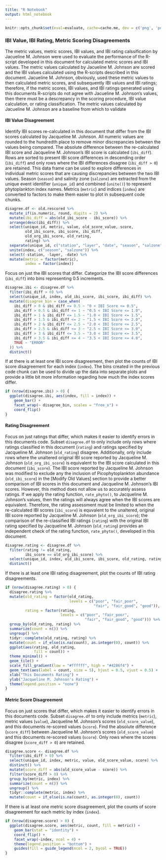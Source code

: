 ```yaml
---
title: "R Notebook"
output: html_notebook
---
```


```r
knitr::opts_chunk$set(eval=evaluate, cache=cache.me, dev = c('png', 'postscript'))
```


### IBI Value, IBI Rating, Metric Scoring Disagreements

The metric values, metric scores, IBI values, and IBI rating calssification by Jacueline M. Johnson were used to evaluate the performance of the R-script developed in this document for calculated metric scores and IBI values. The metric values calculated by Jacueline M. Johnson are scored and the IBI values calculated using the R-scripts described in this document. Jacueline M. Johnson, obviously, used these metric values to then calculated metric scores, and subsequently IBI values and IBI ratings; therefore, if the metric scores, IBI values, and IBI ratings generated using this documents R-scripts do not agree with Jacueline M. Johnson's values, then there must be a descrepancy in the scoring procedure, IBI value calculation, or rating classification. The metric values calculated by Jacueline M. Johnson are a baseline from which to validate 

#### IBI Value Disagreement

Identify IBI scores re-calculated in this document that differ from the IBI scores calculated by Jacqueline M. Johnson. All numeric values are rounded to the hundredth place to remove minor discrepancies between the values being compared. The absolute difference between the re-calculated IBI score and Jacqueline M. Johnson's IBI score is calculated (`ibi_diff`). Rows are sorted to present IBI score differences in descending order (`ibi_diff`) and only rows where the IBI differences disagree (`ibi_diff > 0`) are retained. This data frame can be used to explore differences in individual metric scores that are causing discrepancies between the two IBI values. Season (`season`) and salinity zone (`salzone`) are extracted from the unique event identifier (`unique_id`) and combined (`unite()`) to represent phytoplankton index names. Metrics (`metric`) and indices (`index`) are converted to factors to make them easier to plot in subsequent code chunks.
```r
disagree.df <- old.rescored %>% 
  mutate_if(is.numeric, round, digits = 2) %>% 
  mutate(ibi_diff = abs(old_ibi_score - ibi_score)) %>% 
  arrange(desc(ibi_diff)) %>% 
  select(unique_id, metric, value, old_score_value, score, 
         old_ibi_score, ibi_score, ibi_diff, 
         old_org_ibi_score, old_rating,
         rating) %>% 
  separate(unique_id, c("station", "layer", "date", "season", "salzone"), sep = "_", remove = FALSE) %>% 
  unite(index, c("season", "salzone")) %>% 
  select(-station, -layer, -date) %>% 
  mutate(metric = factor(metric),
         index = factor(index))
```

Focus on just the IBI scores that differ. Categorize the IBI score differences (`ibi_diff`) into bins representing 0.5 increments.
```r
disagree.ibi <- disagree.df %>%  
  filter(ibi_diff > 0) %>% 
  select(unique_id, index, old_ibi_score, ibi_score, ibi_diff) %>% 
  mutate(disagree_bin = case_when(
    ibi_diff > 0 & ibi_diff <= 0.5 ~ "0 < IBI Score <= 0.5",
    ibi_diff > 0.5 & ibi_diff <= 1 ~ "0.5 < IBI Score <= 1.0",
    ibi_diff > 1 & ibi_diff <= 1.5 ~ "1.0 < IBI Score <= 1.5",
    ibi_diff > 1.5 & ibi_diff <= 2 ~ "1.5 < IBI Score <= 2.0",
    ibi_diff > 2 & ibi_diff <= 2.5 ~ "2.0 < IBI Score <= 2.5",
    ibi_diff > 2.5 & ibi_diff <= 3 ~ "2.5 < IBI Score <= 3.0",
    ibi_diff > 3 & ibi_diff <= 3.5 ~ "3.0 < IBI Score <= 3.5",
    ibi_diff > 3.5 & ibi_diff <= 4 ~ "3.5 < IBI Score <= 4.0",
    TRUE ~ "ERROR"
  )) %>% 
  distinct() 
```

If at there is at least one IBI score disagreement, then plot the counts of IBI score disagreement for each index (`index`). The bins created in the previous code chunk can be used to divide up the data into separate plots and provide a little bit more information regarding how much the index scores differ.
```r
if (nrow(disagree.ibi) > 0) {
  ggplot(disagree.ibi, aes(index, fill = index)) +
    geom_bar() +
    facet_wrap(~ disagree_bin, scales = "free_x") +
    coord_flip()
}
```

#### Rating Disagreement

Focus on just ratings that differ, which makes it easier to identify errors in this documents code. Subset `disagree.df` to only include only rows where ratings classified in this document (`rating`) and ratings specified by Jacqueline M. Johnson (`old_rating`) disagree. Additionally, only include rows where the unaltered original IBI score reported by Jacqueline M. Johnson (`old_org_ibi_score`) is equivalent to the IBI score calculated in this document (`ibi_score`). The IBI score reported by Jacqueline M. Johnson was modified to exclude any the inclusion of Picophytoplankton abundance (`old_ibi_score`) in the [Modify Old Values] section to provide a better comparison of IBI scores in this document and Jacqueline M. Johnson's IBI scores. However, this method does not allow us to accurately assess ratings. If we apply the rating function, `rate_phyto()`, to Jacqueline M. Johnson's values, then the ratings will always agree when the IBI scores are equivalent. Therefore, the rating assessment must be limited to when the re-calculated IBI scores (`ibi_score`) is equvalent to the unaltered, original IBI score reported by Jacqueline M. Johnson (`old_org_ibi_score`); the comparison of the re-classified IBI ratings (`rating`) with the original IBI rating specified by Jacqueline M. Johnson (`old_rating`) provides an independent check of the rating function, `rate_phyto()`, developed in this document.
```r
disagree.rating <- disagree.df %>% 
  filter(rating != old_rating,
         ibi_score == old_org_ibi_score) %>% 
  select(unique_id, index, old_ibi_score, ibi_score, old_rating, rating) %>% 
  distinct()
```


If there is at least one IBI rating disagreement, plot the counts of IBI rating disagreements.
```r
if (nrow(disagree.rating) > 0) {
  disagree.rating %>% 
  mutate(old_rating = factor(old_rating,
                             levels = c("poor", "fair_poor",
                                        "fair", "fair_good", "good")),
         rating = factor(rating,
                         levels = c("poor", "fair_poor",
                                    "fair", "fair_good", "good"))) %>% 
  group_by(old_rating, rating) %>% 
  summarize(count = n()) %>% 
  ungroup() %>% 
  tidyr::complete(old_rating, rating) %>% 
  mutate(count = if_else(is.na(count), as.integer(0), count)) %>% 
  ggplot(aes(rating, old_rating,
             fill = count)) +
  theme_minimal() +
  geom_tile() +
  scale_fill_gradient(low = "#ffffff", high = "#4286f4") +
  geom_text(aes(label = count, size = 5), hjust = 0.5, vjust = 0.5) +
  xlab("This Documents Rating") +
  ylab("Jacqueline M. Johnson's Rating") +
  theme(legend.position = "none")
}
```

#### Metric Score Disagreement

Focus on just scores that differ, which makes it easier to identify errors in this documents code. Subset `disagree.df` to only include metrics (`metric`), metric values (`value`), Jacqueline M. Johnson's scores (`old_score_value`), and this documents re-scored values (`score`). Find the absolute difference (`score_diff`) between Jacqueline M. Johnson's scores (`old_score_value`) and this documents re-scored values (`score`). Only rows where the scores disagree (`score_diff > 0`) are retained.
```r
disagree.score <- disagree.df %>% 
  filter(ibi_diff > 0) %>% 
  select(unique_id, index, metric, value, old_score_value, score) %>% 
  distinct() %>% 
  mutate(score_diff = abs(old_score_value - score)) %>% 
  filter(score_diff > 0) %>% 
  group_by(metric, index) %>% 
  summarize(count = n()) %>% 
  ungroup() %>% 
  tidyr::complete(metric, index) %>% 
  mutate(count = if_else(is.na(count), as.integer(0), count))
```

If there is at least one metric score disagreement, plot the counts of score disagreement for each metric by index (`index`).
```r
if (nrow(disagree.score) > 0) {
  ggplot(disagree.score, aes(metric, count, fill = metric)) +
    geom_bar(stat = "identity") +
    coord_flip() +
    facet_wrap(~index, ncol = 4) +
    theme(legend.position = "bottom") +
    guides(fill = guide_legend(ncol = 2, bycol = TRUE))
}
```

